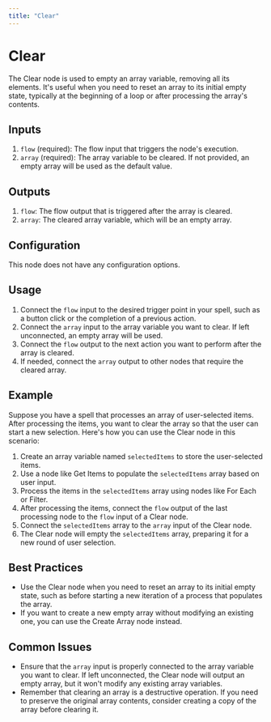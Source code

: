 ```yaml
---
title: "Clear"
---
```


# Clear

The Clear node is used to empty an array variable, removing all its elements. It's useful when you need to reset an array to its initial empty state, typically at the beginning of a loop or after processing the array's contents.

## Inputs

1. `flow` (required): The flow input that triggers the node's execution.
2. `array` (required): The array variable to be cleared. If not provided, an empty array will be used as the default value.

## Outputs

1. `flow`: The flow output that is triggered after the array is cleared.
2. `array`: The cleared array variable, which will be an empty array.

## Configuration

This node does not have any configuration options.

## Usage

1. Connect the `flow` input to the desired trigger point in your spell, such as a button click or the completion of a previous action.
2. Connect the `array` input to the array variable you want to clear. If left unconnected, an empty array will be used.
3. Connect the `flow` output to the next action you want to perform after the array is cleared.
4. If needed, connect the `array` output to other nodes that require the cleared array.

## Example

Suppose you have a spell that processes an array of user-selected items. After processing the items, you want to clear the array so that the user can start a new selection. Here's how you can use the Clear node in this scenario:

1. Create an array variable named `selectedItems` to store the user-selected items.
2. Use a node like Get Items to populate the `selectedItems` array based on user input.
3. Process the items in the `selectedItems` array using nodes like For Each or Filter.
4. After processing the items, connect the `flow` output of the last processing node to the `flow` input of a Clear node.
5. Connect the `selectedItems` array to the `array` input of the Clear node.
6. The Clear node will empty the `selectedItems` array, preparing it for a new round of user selection.

## Best Practices

- Use the Clear node when you need to reset an array to its initial empty state, such as before starting a new iteration of a process that populates the array.
- If you want to create a new empty array without modifying an existing one, you can use the Create Array node instead.

## Common Issues

- Ensure that the `array` input is properly connected to the array variable you want to clear. If left unconnected, the Clear node will output an empty array, but it won't modify any existing array variables.
- Remember that clearing an array is a destructive operation. If you need to preserve the original array contents, consider creating a copy of the array before clearing it.